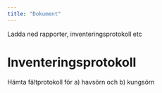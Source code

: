 ```yaml
---
title: "Dokument"
---
```


Ladda ned rapporter, inventeringsprotokoll etc

# Inventeringsprotokoll
Hämta fältprotokoll för a) havsörn och b) kungsörn